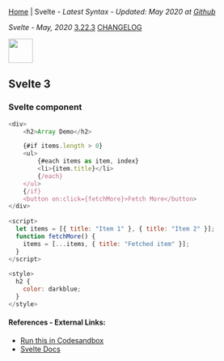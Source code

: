
[Home](/) | Svelte - _Latest Syntax - Updated: May 2020 at [Github](https://github.com/ngduc/syntax.codes)_

_Svelte - May, 2020_ <a class="tagButton" href="https://github.com/sveltejs/svelte/releases">3.22.3</a> <a class="tagButton" href="https://github.com/sveltejs/svelte/blob/master/CHANGELOG.md">CHANGELOG</a>

<img src="https://upload.wikimedia.org/wikipedia/commons/thumb/1/1b/Svelte_Logo.svg/80px-Svelte_Logo.svg.png" height="48" />

## Svelte 3

### Svelte component

```.js
<div>
	<h2>Array Demo</h2>

	{#if items.length > 0}
	<ul>
		{#each items as item, index}
		<li>{item.title}</li>
		{/each}
	</ul>
	{/if}
	<button on:click={fetchMore}>Fetch More</button>
</div>
  
<script>
  let items = [{ title: "Item 1" }, { title: "Item 2" }];
  function fetchMore() {
    items = [...items, { title: "Fetched item" }];
  }
</script>
  
<style>
  h2 {
    color: darkblue;
  }
</style>
```

#### References - External Links:
- [Run this in Codesandbox](https://codesandbox.io/s/svelte-3-2jxgr?file=/App.svelte)
- [Svelte Docs](https://svelte.dev/docs)

